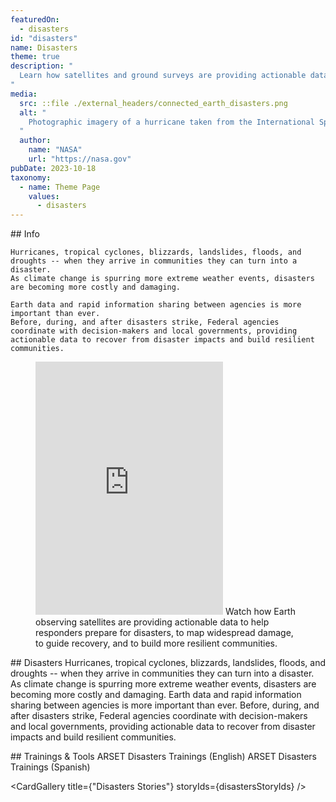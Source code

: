 ```yaml
---
featuredOn:
  - disasters
id: "disasters"
name: Disasters
theme: true
description: "
  Learn how satellites and ground surveys are providing actionable data to help responders prepare for disasters, to map widespread damage, to guide recovery, and to build more resilient communities.
"
media:
  src: ::file ./external_headers/connected_earth_disasters.png
  alt: "
    Photographic imagery of a hurricane taken from the International Space Station
  "
  author:
    name: "NASA"
    url: "https://nasa.gov"
pubDate: 2023-10-18
taxonomy:
  - name: Theme Page
    values:
      - disasters
---
```




<Block type='wide'>
  <Prose>
    ## Info

    Hurricanes, tropical cyclones, blizzards, landslides, floods, and droughts -- when they arrive in communities they can turn into a disaster.
    As climate change is spurring more extreme weather events, disasters are becoming more costly and damaging.

    Earth data and rapid information sharing between agencies is more important than ever.
    Before, during, and after disasters strike, Federal agencies coordinate with decision-makers and local governments, providing actionable data to recover from disaster impacts and build resilient communities.
  </Prose>
</Block>

<Block type="wide">
  <Figure>
    <Embed height="405" src="https://www.youtube.com/embed/KmDET3DsdZQ" title="NASA and Hurricanes" />
    <Caption
      attrAuthor='NASA'
      attrUrl='https://nasa.gov/'
    >
      Watch how Earth observing satellites are providing actionable data to help responders prepare for disasters, to map widespread damage, to guide recovery, and to build more resilient communities.
   </Caption>
  </Figure>
</Block>

<Block type="wide">
  <Prose>
  ## Disasters
  Hurricanes, tropical cyclones, blizzards, landslides, floods, and droughts -- when they arrive in communities they can turn into a disaster. As climate change is spurring more extreme weather events, disasters are becoming more costly and damaging. Earth data and rapid information sharing between agencies is more important than ever.
  Before, during, and after disasters strike, Federal agencies coordinate with decision-makers and local governments, providing actionable data to recover from disaster impacts and build resilient communities. 
  </Prose>
</Block>

<Block type='wide'>
  <Figure>
    <Carousel items={contentArray} />
  </Figure>
</Block>

<Block type="wide">
  <Prose>
    ## Trainings & Tools
    <Link to="https://appliedsciences.nasa.gov/what-we-do/capacity-building/arset/arset-disasters-training">
      ARSET Disasters Trainings (English)
    </Link>
    <Link to="https://appliedsciences.nasa.gov/what-we-do/capacity-building/arset/arset-disasters-training?title=&languages=5">
      ARSET Disasters Trainings (Spanish)
    </Link>
  </Prose>
</Block>

<CardGallery title={"Disasters Stories"} storyIds={disastersStoryIds} />